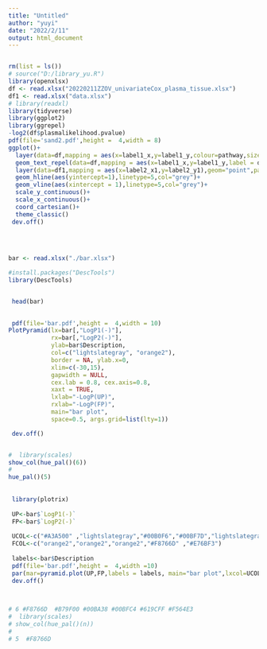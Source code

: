 ---
title: "Untitled"
author: "yuyi"
date: "2022/2/11"
output: html_document
---

```{r }
```



```{r }
rm(list = ls())
# source("D:/library_yu.R")
library(openxlsx)
df <- read.xlsx("20220211ZZOV_univariateCox_plasma_tissue.xlsx")
df1 <- read.xlsx("data.xlsx")
# library(readxl)
library(tidyverse)
library(ggplot2)
library(ggrepel)
-log2(df$plasmalikelihood.pvalue)
pdf(file='sand2.pdf',height =  4,width = 8)
ggplot()+
  layer(data=df,mapping = aes(x=label1_x,y=label1_y,colour=pathway,size=-log2(plasmalikelihood.pvalue)),geom="point",stat = "identity",position = "identity",params=list(alpha=.6,size=-log2(df$plasmalikelihood.pvalue)))+
  geom_text_repel(data=df,mapping = aes(x=label1_x,y=label1_y,label = df$gene_name),size=3)+
  layer(data=df1,mapping = aes(x=label2_x1,y=label2_y1),geom="point",params=list(color="blue",alpha=.3,shape=3),stat="identity", position = "identity")+
  geom_hline(aes(yintercept=1),linetype=5,col="grey")+
  geom_vline(aes(xintercept = 1),linetype=5,col="grey")+
  scale_y_continuous()+
  scale_x_continuous()+
  coord_cartesian()+
  theme_classic()
 dev.off()
 
 
 
```



```{r }

bar <- read.xlsx("./bar.xlsx")

#install.packages("DescTools")
library(DescTools)


 head(bar)

 
 pdf(file='bar.pdf',height =  4,width = 10)
PlotPyramid(lx=bar[,"LogP1(-)"], 
            rx=bar[,"LogP2(-)"],
            ylab=bar$Description,
            col=c("lightslategray", "orange2"),
            border = NA, ylab.x=0,
            xlim=c(-30,15),
            gapwidth = NULL, 
            cex.lab = 0.8, cex.axis=0.8, 
            xaxt = TRUE,
            lxlab="-LogP(UP)", 
            rxlab="-LogP(FP)",
            main="bar plot",
            space=0.5, args.grid=list(lty=1))

 dev.off()


#  library(scales)
show_col(hue_pal()(6))
#  
hue_pal()(5)
 
 
 library(plotrix)
 
 UP<-bar$`LogP1(-)`
 FP<-bar$`LogP2(-)`
 
 UCOL<-c("#A3A500" ,"lightslategray","#00B0F6","#00BF7D","lightslategray")
 FCOL<-c("orange2","orange2","orange2","#F8766D" ,"#E76BF3")
 
 labels<-bar$Description
 pdf(file='bar.pdf',height =  4,width =10)
 par(mar=pyramid.plot(UP,FP,labels = labels, main="bar plot",lxcol=UCOL,rxcol = FCOL,gap=0,show.values = T,top.labels = c("FP","Description","UP"),unit = "-LogP",laxlab=c(0,10,20,30),raxlab=c(0,5,10,15)))
 dev.off()


 
# 6 #F8766D  #B79F00 #00BA38 #00BFC4 #619CFF #F564E3
#  library(scales)
# show_col(hue_pal()(n))
#  
# 5  #F8766D
 
```


